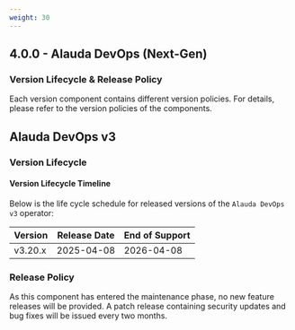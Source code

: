 ```yaml
---
weight: 30
---
```


## 4.0.0 - Alauda DevOps (Next-Gen)

### Version Lifecycle & Release Policy

Each version component contains different version policies. For details, please refer to the version policies of the components.

## Alauda DevOps v3

### Version Lifecycle

#### Version Lifecycle Timeline

Below is the life cycle schedule for released versions of the `Alauda DevOps v3` operator:

| Version  | Release Date  | End of Support  |
| -------- | ------------- | --------------- |
| v3.20.x  | 2025-04-08    |   2026-04-08    |

### Release Policy

As this component has entered the maintenance phase, no new feature releases will be provided. A patch release containing security updates and bug fixes will be issued every two months.
